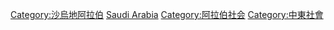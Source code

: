 [[Category:沙烏地阿拉伯|Category:沙烏地阿拉伯]]
[[Category:亚洲各国社会|Saudi Arabia]]
[[Category:阿拉伯社会|Category:阿拉伯社会]]
[[Category:中東社會|Category:中東社會]]